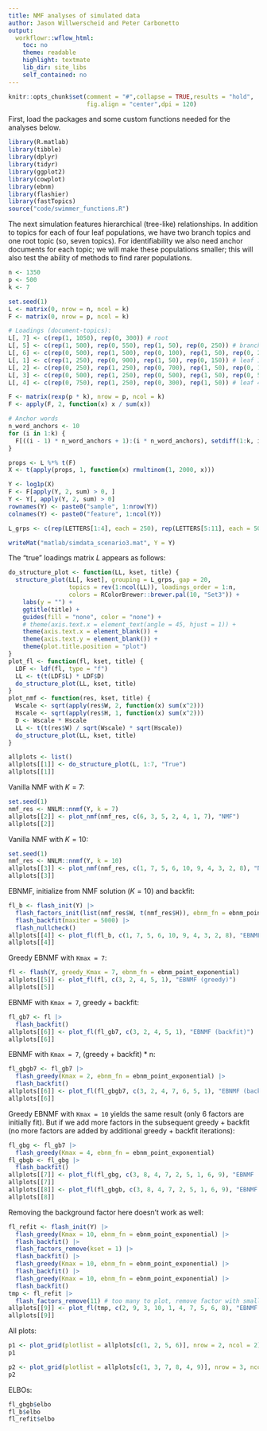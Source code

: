 ```yaml
---
title: NMF analyses of simulated data
author: Jason Willwerscheid and Peter Carbonetto
output:
  workflowr::wflow_html:
    toc: no
    theme: readable
    highlight: textmate
    lib_dir: site_libs
    self_contained: no
---
```


```r
knitr::opts_chunk$set(comment = "#",collapse = TRUE,results = "hold",
                      fig.align = "center",dpi = 120)
```

First, load the packages and some custom functions needed for the
analyses below.

```r
library(R.matlab)
library(tibble)
library(dplyr)
library(tidyr)
library(ggplot2)
library(cowplot)
library(ebnm)
library(flashier)
library(fastTopics)
source("code/swimmer_functions.R")
```

The next simulation features hierarchical (tree-like) relationships. In addition to topics for each of four leaf populations, we have two branch topics and one root topic (so, seven topics). For identifiability we also need anchor documents for each topic; we will make these populations smaller; this will also test the ability of methods to find rarer populations.

```r
n <- 1350
p <- 500
k <- 7

set.seed(1)
L <- matrix(0, nrow = n, ncol = k)
F <- matrix(0, nrow = p, ncol = k)

# Loadings (document-topics):
L[, 7] <- c(rep(1, 1050), rep(0, 300)) # root
L[, 5] <- c(rep(1, 500), rep(0, 550), rep(1, 50), rep(0, 250)) # branch 1
L[, 6] <- c(rep(0, 500), rep(1, 500), rep(0, 100), rep(1, 50), rep(0, 200)) # branch 2
L[, 1] <- c(rep(1, 250), rep(0, 900), rep(1, 50), rep(0, 150)) # leaf 1
L[, 2] <- c(rep(0, 250), rep(1, 250), rep(0, 700), rep(1, 50), rep(0, 100)) # leaf 2
L[, 3] <- c(rep(0, 500), rep(1, 250), rep(0, 500), rep(1, 50), rep(0, 50)) # leaf 3
L[, 4] <- c(rep(0, 750), rep(1, 250), rep(0, 300), rep(1, 50)) # leaf 4

F <- matrix(rexp(p * k), nrow = p, ncol = k)
F <- apply(F, 2, function(x) x / sum(x))

# Anchor words
n_word_anchors <- 10
for (i in 1:k) {
  F[((i - 1) * n_word_anchors + 1):(i * n_word_anchors), setdiff(1:k, i)] <- 0
}

props <- L %*% t(F)
X <- t(apply(props, 1, function(x) rmultinom(1, 2000, x)))

Y <- log1p(X)
F <- F[apply(Y, 2, sum) > 0, ]
Y <- Y[, apply(Y, 2, sum) > 0]
rownames(Y) <- paste0("sample", 1:nrow(Y))
colnames(Y) <- paste0("feature", 1:ncol(Y))

L_grps <- c(rep(LETTERS[1:4], each = 250), rep(LETTERS[5:11], each = 50))

writeMat("matlab/simdata_scenario3.mat", Y = Y)
```

The "true" loadings matrix $L$ appears as follows:

```r
do_structure_plot <- function(LL, kset, title) {
  structure_plot(LL[, kset], grouping = L_grps, gap = 20, 
                 topics = rev(1:ncol(LL)), loadings_order = 1:n,
                 colors = RColorBrewer::brewer.pal(10, "Set3")) +
    labs(y = "") +
    ggtitle(title) +
    guides(fill = "none", color = "none") +
    # theme(axis.text.x = element_text(angle = 45, hjust = 1)) +
    theme(axis.text.x = element_blank()) +
    theme(axis.text.y = element_blank()) +
    theme(plot.title.position = "plot")
}
plot_fl <- function(fl, kset, title) {
  LDF <- ldf(fl, type = "f")
  LL <- t(t(LDF$L) * LDF$D)
  do_structure_plot(LL, kset, title)
}
plot_nmf <- function(res, kset, title) {
  Wscale <- sqrt(apply(res$W, 2, function(x) sum(x^2)))
  Hscale <- sqrt(apply(res$H, 1, function(x) sum(x^2)))
  D <- Wscale * Hscale
  LL <- t(t(res$W) / sqrt(Wscale) * sqrt(Hscale))
  do_structure_plot(LL, kset, title)
}

allplots <- list()
allplots[[1]] <- do_structure_plot(L, 1:7, "True")
allplots[[1]]
```

Vanilla NMF with $K = 7$:

```r
set.seed(1)
nmf_res <- NNLM::nnmf(Y, k = 7)
allplots[[2]] <- plot_nmf(nmf_res, c(6, 3, 5, 2, 4, 1, 7), "NMF")
allplots[[2]]
```

Vanilla NMF with $K = 10$:

```r
set.seed(1)
nmf_res <- NNLM::nnmf(Y, k = 10)
allplots[[3]] <- plot_nmf(nmf_res, c(1, 7, 5, 6, 10, 9, 4, 3, 2, 8), "NMF")
allplots[[3]]
```

EBNMF, initialize from NMF solution ($K = 10$) and backfit:

```r
fl_b <- flash_init(Y) |>
  flash_factors_init(list(nmf_res$W, t(nmf_res$H)), ebnm_fn = ebnm_point_exponential) |>
  flash_backfit(maxiter = 5000) |>
  flash_nullcheck()
allplots[[4]] <- plot_fl(fl_b, c(1, 7, 5, 6, 10, 9, 4, 3, 2, 8), "EBNMF (NMF init)") 
allplots[[4]]
```

Greedy EBNMF with `Kmax = 7`:

```r
fl <- flash(Y, greedy_Kmax = 7, ebnm_fn = ebnm_point_exponential)
allplots[[5]] <- plot_fl(fl, c(3, 2, 4, 5, 1), "EBNMF (greedy)")
allplots[[5]]
```

EBNMF with `Kmax = 7`, greedy + backfit:

```r
fl_gb7 <- fl |> 
  flash_backfit() 
allplots[[6]] <- plot_fl(fl_gb7, c(3, 2, 4, 5, 1), "EBNMF (backfit)") 
allplots[[6]]
```

EBNMF with `Kmax = 7`, (greedy + backfit) * n:

```r
fl_gbgb7 <- fl_gb7 |> 
  flash_greedy(Kmax = 2, ebnm_fn = ebnm_point_exponential) |>
  flash_backfit() 
allplots[[6]] <- plot_fl(fl_gbgb7, c(3, 2, 4, 7, 6, 5, 1), "EBNMF (backfit)") 
allplots[[6]]
```

Greedy EBNMF with `Kmax = 10` yields the same result (only 6 factors are initially fit). But if we add more factors in the subsequent greedy + backfit (no more factors are added by additional greedy + backfit iterations):

```r
fl_gbg <- fl_gb7 |> 
  flash_greedy(Kmax = 4, ebnm_fn = ebnm_point_exponential) 
fl_gbgb <- fl_gbg |>
  flash_backfit() 
allplots[[7]] <- plot_fl(fl_gbg, c(3, 8, 4, 7, 2, 5, 1, 6, 9), "EBNMF (greedy)") 
allplots[[7]]
allplots[[8]] <- plot_fl(fl_gbgb, c(3, 8, 4, 7, 2, 5, 1, 6, 9), "EBNMF (backfit)") 
allplots[[8]]
```

Removing the background factor here doesn't work as well:

```r
fl_refit <- flash_init(Y) |>
  flash_greedy(Kmax = 10, ebnm_fn = ebnm_point_exponential) |>
  flash_backfit() |>
  flash_factors_remove(kset = 1) |>
  flash_backfit() |>
  flash_greedy(Kmax = 10, ebnm_fn = ebnm_point_exponential) |>
  flash_backfit() |>
  flash_greedy(Kmax = 10, ebnm_fn = ebnm_point_exponential) |>
  flash_backfit()
tmp <- fl_refit |>
  flash_factors_remove(11) # too many to plot, remove factor with smallest PVE
allplots[[9]] <- plot_fl(tmp, c(2, 9, 3, 10, 1, 4, 7, 5, 6, 8), "EBNMF (remove background, refit)") 
allplots[[9]]
```

All plots:

```r
p1 <- plot_grid(plotlist = allplots[c(1, 2, 5, 6)], nrow = 2, ncol = 2)
p1
```


```r
p2 <- plot_grid(plotlist = allplots[c(1, 3, 7, 8, 4, 9)], nrow = 3, ncol = 2)
p2
```

ELBOs:

```r
fl_gbgb$elbo
fl_b$elbo
fl_refit$elbo
```

